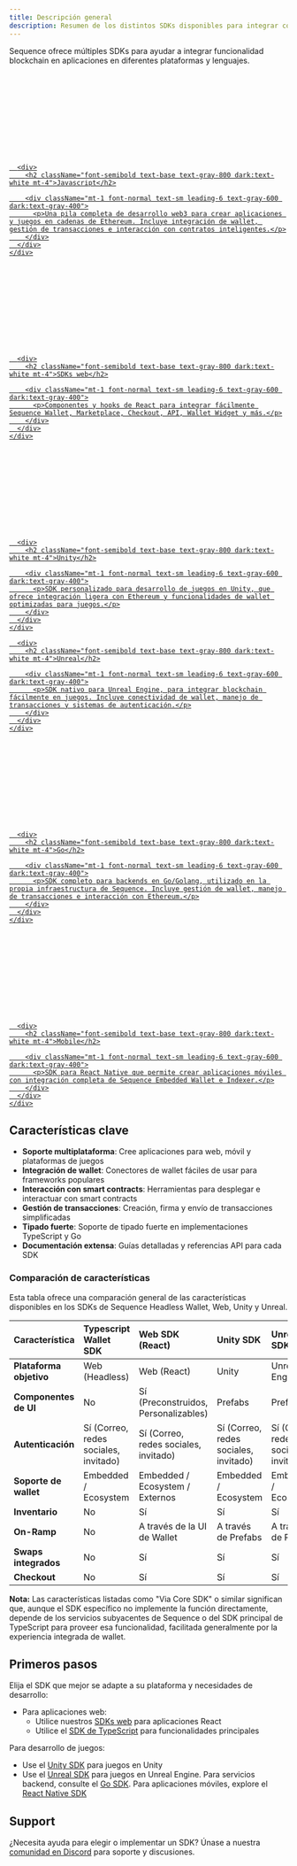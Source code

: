 ```yaml
---
title: Descripción general
description: Resumen de los distintos SDKs disponibles para integrar con la plataforma de desarrollo de Sequence.
---
```


Sequence ofrece múltiples SDKs para ayudar a integrar funcionalidad blockchain en aplicaciones en diferentes plataformas y lenguajes.

<div className="not-prose grid gap-x-4 gap-y-4 sm:grid-cols-2 lg:grid-cols-3 mt-8">
  <a className="card block not-prose font-normal group relative my-2 ring-2 ring-transparent rounded-2xl bg-white dark:bg-background-dark border border-gray-950/10 dark:border-white/10 overflow-hidden w-full cursor-pointer hover:!border-primary dark:hover:!border-primary-light" href="/sdk/typescript/overview">
    <div className="px-6 py-5">
      <div className="h-6 w-6 fill-gray-800 dark:fill-gray-100 text-gray-800 dark:text-gray-100">
        <svg className="h-6 w-6 bg-primary dark:bg-primary-light" style={{maskImage: 'url("https://mintlify.b-cdn.net/v6.6.0/brands/js.svg")', maskRepeat: 'no-repeat', maskPosition: 'center center'}} />
      </div>

      <div>
        <h2 className="font-semibold text-base text-gray-800 dark:text-white mt-4">Javascript</h2>

        <div className="mt-1 font-normal text-sm leading-6 text-gray-600 dark:text-gray-400">
          <p>Una pila completa de desarrollo web3 para crear aplicaciones y juegos en cadenas de Ethereum. Incluye integración de wallet, gestión de transacciones e interacción con contratos inteligentes.</p>
        </div>
      </div>
    </div>
  </a>

  <a className="card block not-prose font-normal group relative my-2 ring-2 ring-transparent rounded-2xl bg-white dark:bg-background-dark border border-gray-950/10 dark:border-white/10 overflow-hidden w-full cursor-pointer hover:!border-primary dark:hover:!border-primary-light" href="/sdk/web/overview">
    <div className="px-6 py-5">
      <div className="h-6 w-6 fill-gray-800 dark:fill-gray-100 text-gray-800 dark:text-gray-100">
        <svg className="h-6 w-6 bg-primary dark:bg-primary-light" style={{maskImage: 'url("https://mintlify.b-cdn.net/v6.6.0/brands/react.svg")', maskRepeat: 'no-repeat', maskPosition: 'center center'}} />
      </div>

      <div>
        <h2 className="font-semibold text-base text-gray-800 dark:text-white mt-4">SDKs web</h2>

        <div className="mt-1 font-normal text-sm leading-6 text-gray-600 dark:text-gray-400">
          <p>Componentes y hooks de React para integrar fácilmente Sequence Wallet, Marketplace, Checkout, API, Wallet Widget y más.</p>
        </div>
      </div>
    </div>
  </a>

  <a className="card block not-prose font-normal group relative my-2 ring-2 ring-transparent rounded-2xl bg-white dark:bg-background-dark border border-gray-950/10 dark:border-white/10 overflow-hidden w-full cursor-pointer hover:!border-primary dark:hover:!border-primary-light" href="/sdk/unity/overview">
    <div className="px-6 py-5">
      <div className="h-6 w-6 fill-gray-800 dark:fill-gray-100 text-gray-800 dark:text-gray-100">
        <svg className="h-6 w-6 bg-primary dark:bg-primary-light" style={{maskImage: 'url("https://mintlify.b-cdn.net/v6.6.0/brands/unity.svg")', maskRepeat: 'no-repeat', maskPosition: 'center center'}} />
      </div>

      <div>
        <h2 className="font-semibold text-base text-gray-800 dark:text-white mt-4">Unity</h2>

        <div className="mt-1 font-normal text-sm leading-6 text-gray-600 dark:text-gray-400">
          <p>SDK personalizado para desarrollo de juegos en Unity, que ofrece integración ligera con Ethereum y funcionalidades de wallet optimizadas para juegos.</p>
        </div>
      </div>
    </div>
  </a>

  <a className="card block not-prose font-normal group relative my-2 ring-2 ring-transparent rounded-2xl bg-white dark:bg-background-dark border border-gray-950/10 dark:border-white/10 overflow-hidden w-full cursor-pointer hover:!border-primary dark:hover:!border-primary-light" href="/sdk/unreal/overview">
    <div className="px-6 py-5">
      <div className="h-6 w-6 fill-gray-800 dark:fill-gray-100 text-gray-800 dark:text-gray-100">
        <div
          className="h-6 w-6 bg-primary dark:bg-primary-light"
          style={{
      WebkitMask: 'url("data:image/svg+xml,%3Csvg xmlns=\'http://www.w3.org/2000/svg\' viewBox=\'0 0 32 32\'%3E%3Cpath d=\'M16 0c-8.766 0-15.865 7.161-15.865 16s7.099 16 15.865 16c8.76 0 15.865-7.161 15.865-16s-7.104-16-15.87-16zM16 0.703c4.047 0 7.859 1.594 10.724 4.479 2.859 2.875 4.453 6.766 4.443 10.818 0 4.083-1.578 7.927-4.443 10.818-2.828 2.87-6.693 4.484-10.724 4.479-4.031 0.005-7.896-1.609-10.724-4.479-2.859-2.875-4.458-6.766-4.448-10.818 0-4.083 1.583-7.927 4.443-10.818 2.828-2.875 6.698-4.49 10.729-4.479zM15.203 6.333c-2.583 0.693-4.974 2.021-8.161 5.677s-2.583 6.677-2.583 6.677c0 0 0.88-2.078 2.995-4.266 1.005-1.036 1.75-1.385 2.266-1.385 0.458-0.026 0.844 0.344 0.844 0.802v7.422c0 0.734-0.474 0.896-0.911 0.885-0.37-0.005-0.714-0.135-0.714-0.135 2.172 3.156 7.37 3.599 7.37 3.599l2.281-2.438 0.052 0.047 2.089 1.781c3.823-2.271 5.667-6.479 5.667-6.479-1.708 1.802-2.792 2.224-3.438 2.224-0.573-0.005-0.797-0.339-0.797-0.339-0.031-0.156-0.083-2.417-0.104-4.677-0.021-2.339 0-4.682 0.115-4.688 0.661-1.24 2.766-3.74 2.766-3.74-3.932 0.776-6.073 3.354-6.073 3.354-0.635-0.5-1.927-0.417-1.927-0.417 0.604 0.333 1.208 1.302 1.208 2.104v7.896c0 0-1.318 1.161-2.333 1.161-0.604 0-0.974-0.328-1.177-0.599-0.078-0.104-0.146-0.219-0.198-0.344v-9.75c-0.141 0.104-0.313 0.161-0.484 0.167-0.219 0-0.443-0.109-0.594-0.427-0.115-0.24-0.188-0.599-0.188-1.125 0-1.797 2.031-2.99 2.031-2.99z\'/%3E%3C/svg%3E")',
      mask: 'url("data:image/svg+xml,%3Csvg xmlns=\'http://www.w3.org/2000/svg\' viewBox=\'0 0 32 32\'%3E%3Cpath d=\'M16 0c-8.766 0-15.865 7.161-15.865 16s7.099 16 15.865 16c8.76 0 15.865-7.161 15.865-16s-7.104-16-15.87-16zM16 0.703c4.047 0 7.859 1.594 10.724 4.479 2.859 2.875 4.453 6.766 4.443 10.818 0 4.083-1.578 7.927-4.443 10.818-2.828 2.87-6.693 4.484-10.724 4.479-4.031 0.005-7.896-1.609-10.724-4.479-2.859-2.875-4.458-6.766-4.448-10.818 0-4.083 1.583-7.927 4.443-10.818 2.828-2.875 6.698-4.49 10.729-4.479zM15.203 6.333c-2.583 0.693-4.974 2.021-8.161 5.677s-2.583 6.677-2.583 6.677c0 0 0.88-2.078 2.995-4.266 1.005-1.036 1.75-1.385 2.266-1.385 0.458-0.026 0.844 0.344 0.844 0.802v7.422c0 0.734-0.474 0.896-0.911 0.885-0.37-0.005-0.714-0.135-0.714-0.135 2.172 3.156 7.37 3.599 7.37 3.599l2.281-2.438 0.052 0.047 2.089 1.781c3.823-2.271 5.667-6.479 5.667-6.479-1.708 1.802-2.792 2.224-3.438 2.224-0.573-0.005-0.797-0.339-0.797-0.339-0.031-0.156-0.083-2.417-0.104-4.677-0.021-2.339 0-4.682 0.115-4.688 0.661-1.24 2.766-3.74 2.766-3.74-3.932 0.776-6.073 3.354-6.073 3.354-0.635-0.5-1.927-0.417-1.927-0.417 0.604 0.333 1.208 1.302 1.208 2.104v7.896c0 0-1.318 1.161-2.333 1.161-0.604 0-0.974-0.328-1.177-0.599-0.078-0.104-0.146-0.219-0.198-0.344v-9.75c-0.141 0.104-0.313 0.161-0.484 0.167-0.219 0-0.443-0.109-0.594-0.427-0.115-0.24-0.188-0.599-0.188-1.125 0-1.797 2.031-2.99 2.031-2.99z\'/%3E%3C/svg%3E")',
      maskRepeat: 'no-repeat',
      maskPosition: 'center center'
    }}
        />
      </div>

      <div>
        <h2 className="font-semibold text-base text-gray-800 dark:text-white mt-4">Unreal</h2>

        <div className="mt-1 font-normal text-sm leading-6 text-gray-600 dark:text-gray-400">
          <p>SDK nativo para Unreal Engine, para integrar blockchain fácilmente en juegos. Incluye conectividad de wallet, manejo de transacciones y sistemas de autenticación.</p>
        </div>
      </div>
    </div>
  </a>

  <a className="card block not-prose font-normal group relative my-2 ring-2 ring-transparent rounded-2xl bg-white dark:bg-background-dark border border-gray-950/10 dark:border-white/10 overflow-hidden w-full cursor-pointer hover:!border-primary dark:hover:!border-primary-light" href="/sdk/go/overview">
    <div className="px-6 py-5">
      <div className="h-6 w-6 fill-gray-800 dark:fill-gray-100 text-gray-800 dark:text-gray-100">
        <svg className="h-6 w-6 bg-primary dark:bg-primary-light" style={{maskImage: 'url("https://mintlify.b-cdn.net/v6.6.0/brands/golang.svg")', maskRepeat: 'no-repeat', maskPosition: 'center center'}} />
      </div>

      <div>
        <h2 className="font-semibold text-base text-gray-800 dark:text-white mt-4">Go</h2>

        <div className="mt-1 font-normal text-sm leading-6 text-gray-600 dark:text-gray-400">
          <p>SDK completo para backends en Go/Golang, utilizado en la propia infraestructura de Sequence. Incluye gestión de wallet, manejo de transacciones e interacción con Ethereum.</p>
        </div>
      </div>
    </div>
  </a>

  <a className="card block not-prose font-normal group relative my-2 ring-2 ring-transparent rounded-2xl bg-white dark:bg-background-dark border border-gray-950/10 dark:border-white/10 overflow-hidden w-full cursor-pointer hover:!border-primary dark:hover:!border-primary-light" href="/sdk/mobile">
    <div className="px-6 py-5">
      <div className="h-6 w-6 fill-gray-800 dark:fill-gray-100 text-gray-800 dark:text-gray-100">
        <svg className="h-6 w-6 bg-primary dark:bg-primary-light" style={{maskImage: 'url("https://mintlify.b-cdn.net/v6.6.0/regular/mobile.svg")', maskRepeat: 'no-repeat', maskPosition: 'center center'}} />
      </div>

      <div>
        <h2 className="font-semibold text-base text-gray-800 dark:text-white mt-4">Mobile</h2>

        <div className="mt-1 font-normal text-sm leading-6 text-gray-600 dark:text-gray-400">
          <p>SDK para React Native que permite crear aplicaciones móviles con integración completa de Sequence Embedded Wallet e Indexer.</p>
        </div>
      </div>
    </div>
  </a>
</div>

## Características clave

- **Soporte multiplataforma**: Cree aplicaciones para web, móvil y plataformas de juegos
- **Integración de wallet**: Conectores de wallet fáciles de usar para frameworks populares
- **Interacción con smart contracts**: Herramientas para desplegar e interactuar con smart contracts
- **Gestión de transacciones**: Creación, firma y envío de transacciones simplificadas
- **Tipado fuerte**: Soporte de tipado fuerte en implementaciones TypeScript y Go
- **Documentación extensa**: Guías detalladas y referencias API para cada SDK

### Comparación de características
Esta tabla ofrece una comparación general de las características disponibles en los SDKs de Sequence Headless Wallet, Web, Unity y Unreal.

| Característica          | Typescript Wallet SDK                 | Web SDK (React)                       | Unity SDK                             | Unreal SDK                            |
| :---------------------- | :------------------------------------ | :------------------------------------ | :------------------------------------ | :------------------------------------ |
| **Plataforma objetivo** | Web (Headless)                        | Web (React)                           | Unity                                 | Unreal Engine                         |
| **Componentes de UI**   | No                                    | Sí (Preconstruidos, Personalizables)  | Prefabs                               | Prefabs                               |
| **Autenticación**       | Sí (Correo, redes sociales, invitado) | Sí (Correo, redes sociales, invitado) | Sí (Correo, redes sociales, invitado) | Sí (Correo, redes sociales, invitado) |
| **Soporte de wallet**   | Embedded / Ecosystem                  | Embedded / Ecosystem / Externos       | Embedded / Ecosystem                  | Embedded / Ecosystem                  |
| **Inventario**          | No                                    | Sí                                    | Sí                                    | Sí                                    |
| **On-Ramp**             | No                                    | A través de la UI de Wallet           | A través de Prefabs                   | A través de Prefabs                   |
| **Swaps integrados**    | No                                    | Sí                                    | Sí                                    | Sí                                    |
| **Checkout**            | No                                    | Sí                                    | Sí                                    | Sí                                    |

**Nota:** Las características listadas como "Via Core SDK" o similar significan que, aunque el SDK específico no implemente la función directamente, depende de los servicios subyacentes de Sequence o del SDK principal de TypeScript para proveer esa funcionalidad, facilitada generalmente por la experiencia integrada de wallet.

## Primeros pasos
Elija el SDK que mejor se adapte a su plataforma y necesidades de desarrollo:
- Para aplicaciones web:
  - Utilice nuestros [SDKs web](/sdk/web/overview) para aplicaciones React
  - Utilice el [SDK de TypeScript](/sdk/typescript/overview) para funcionalidades principales

Para desarrollo de juegos:
- Use el [Unity SDK](/sdk/unity/overview) para juegos en Unity
- Use el [Unreal SDK](/sdk/unreal/overview) para juegos en Unreal Engine.
  Para servicios backend, consulte el [Go SDK](/sdk/go/overview).
  Para aplicaciones móviles, explore el [React Native SDK](/sdk/mobile)

## Support
¿Necesita ayuda para elegir o implementar un SDK? Únase a nuestra [comunidad en Discord](https://discord.gg/sequence) para soporte y discusiones.